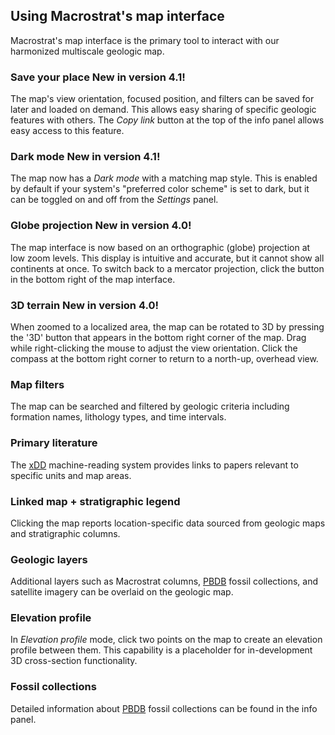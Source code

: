 
## Using Macrostrat's map interface

Macrostrat's map interface is the primary tool to interact with
our harmonized multiscale geologic map.

### Save your place <NewSwatch version="4.1.0">New in version 4.1!</NewSwatch>

<DocsVideo slug="version-4.1.0/save-location" />

The map's view orientation, focused position, and filters can be saved for later
and loaded on demand. This allows easy sharing of specific geologic features with
others. The _Copy link_ button at the top of the info panel allows easy access to
this feature.

### Dark mode <NewSwatch version="4.1.0">New in version 4.1!</NewSwatch>

<DocsVideo slug="version-4.1.0/dark-mode" />

The map now has a _Dark mode_ with a matching map style. This is enabled by default
if your system's "preferred color scheme" is set to dark, but it can be toggled
on and off from the _Settings_ panel.

### Globe projection <NewSwatch version="4.0.0">New in version 4.0!</NewSwatch>

<DocsVideo slug="map-globe-demo" />

The map interface is now based on an orthographic (globe) projection at low zoom levels. This display
is intuitive and accurate, but it cannot show all continents at once. To switch back to a mercator projection,
click the <Icon icon="map" size={16}></Icon> button in the bottom right
of the map interface.

### 3D terrain <NewSwatch version="4.0.0">New in version 4.0!</NewSwatch>

<DocsVideo slug="map-3d-demo" />

When zoomed to a localized area, the map can be rotated to 3D by pressing the '3D'
button that appears in the bottom right corner of the map. Drag while right-clicking
the mouse to adjust the view orientation. Click the compass at
the bottom right corner to return to a north-up, overhead view.

### Map filters

<DocsVideo slug="map-filtering-demo" />

The map can be searched and filtered by geologic criteria
including formation names, lithology types, and time intervals.

### Primary literature

<DocsVideo slug="map-literature-demo" />

The [xDD](https://www.xdd.org) machine-reading system provides links to
papers relevant to specific units and map areas.

### Linked map + stratigraphic legend

<DocsVideo slug="map-infobox-demo" />

Clicking the map reports location-specific data sourced from
geologic maps and stratigraphic columns.

### Geologic layers

<DocsVideo slug="map-layers-demo" />

Additional layers such as Macrostrat columns,
[PBDB](https://paleobiodb.org) fossil collections, and satellite imagery
can be overlaid on the geologic map.

### Elevation profile

<DocsVideo slug="map-elevation-profile-demo" />

In <em>Elevation profile</em> mode, click two points on the map to create
an elevation profile between them. This capability is a placeholder
for in-development 3D cross-section functionality.

### Fossil collections

<DocsVideo slug="map-fossils-demo" />

Detailed information about [PBDB](https://paleobiodb.org) fossil
collections can be found in the info panel.
